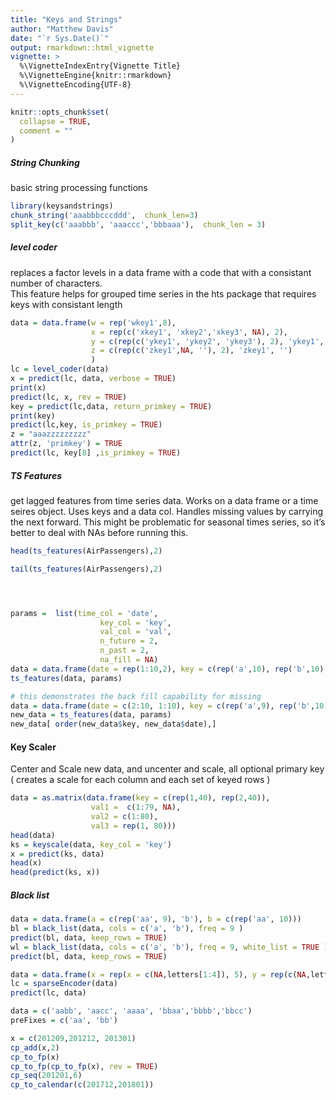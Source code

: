 ```yaml
---
title: "Keys and Strings"
author: "Matthew Davis"
date: "`r Sys.Date()`"
output: rmarkdown::html_vignette
vignette: >
  %\VignetteIndexEntry{Vignette Title}
  %\VignetteEngine{knitr::rmarkdown}
  %\VignetteEncoding{UTF-8}
---
```


```r
knitr::opts_chunk$set(
  collapse = TRUE,
  comment = ""
)
```

##### String Chunking
 
basic string processing functions
 
```r
library(keysandstrings)
chunk_string('aaabbbcccddd',  chunk_len=3)
split_key(c('aaabbb', 'aaaccc','bbbaaa'),  chunk_len = 3)
```

#####  level coder

replaces a factor levels in a data frame with a code that with a consistant number of characters.  
This feature helps for grouped time series in the hts package that requires keys with consistant length

```r
data = data.frame(w = rep('wkey1',8),
                  x = rep(c('xkey1', 'xkey2','xkey3', NA), 2), 
                  y = c(rep(c('ykey1', 'ykey2', 'ykey3'), 2), 'ykey1', ''),
                  z = c(rep(c('zkey1',NA, ''), 2), 'zkey1', '')
                  )
lc = level_coder(data)
x = predict(lc, data, verbose = TRUE)
print(x)
predict(lc, x, rev = TRUE)
key = predict(lc,data, return_primkey = TRUE)
print(key)
predict(lc,key, is_primkey = TRUE)
z = "aaazzzzzzzzz"
attr(z, 'primkey') = TRUE
predict(lc, key[8] ,is_primkey = TRUE)
```

##### TS Features

get lagged features from time series data. Works on a data frame or a time seires object. Uses keys and a data col.
Handles missing values by carrying the next forward.  This might be problematic for seasonal times series, so it's better to deal with NAs before running this. 


```r
head(ts_features(AirPassengers),2)

tail(ts_features(AirPassengers),2)




params =  list(time_col = 'date', 
                    key_col = 'key', 
                    val_col = 'val', 
                    n_future = 2, 
                    n_past = 2,
                    na_fill = NA)
data = data.frame(date = rep(1:10,2), key = c(rep('a',10), rep('b',10) ), val =c(1:10, 2:11))
ts_features(data, params)

# this demonstrates the back fill capability for missing 
data = data.frame(date = c(2:10, 1:10), key = c(rep('a',9), rep('b',10) ), val =c(2:10, 1:10))
new_data = ts_features(data, params)
new_data[ order(new_data$key, new_data$date),]
```

#### Key Scaler

Center and Scale new data, and uncenter and scale, all optional primary key ( creates a scale for each column and each set of keyed rows ) 

```r
data = as.matrix(data.frame(key = c(rep(1,40), rep(2,40)), 
                  val1 =  c(1:79, NA), 
                  val2 = c(1:80), 
                  val3 = rep(1, 80))) 
head(data)
ks = keyscale(data, key_col = 'key')
x = predict(ks, data)
head(x)
head(predict(ks, x))
```

##### Black list

```r

data = data.frame(a = c(rep('aa', 9), 'b'), b = c(rep('aa', 10)))
bl = black_list(data, cols = c('a', 'b'), freq = 9 )
predict(bl, data, keep_rows = TRUE)
wl = black_list(data, cols = c('a', 'b'), freq = 9, white_list = TRUE )
predict(bl, data, keep_rows = TRUE)

```


```r
data = data.frame(x = rep(x = c(NA,letters[1:4]), 5), y = rep(c(NA,letters[5:8]), 5), z = c(1:24, NA), zz = 1:25)
lc = sparseEncoder(data)
predict(lc, data)

```



```r
data = c('aabb', 'aacc', 'aaaa', 'bbaa','bbbb','bbcc')
preFixes = c('aa', 'bb')
```




```r
x = c(201209,201212, 201301)
cp_add(x,2)
cp_to_fp(x)
cp_to_fp(cp_to_fp(x), rev = TRUE)
cp_seq(201201,6)
cp_to_calendar(c(201712,201801))

```

